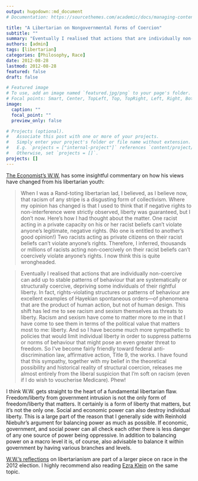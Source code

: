 ```yaml
---
output: hugodown::md_document
# Documentation: https://sourcethemes.com/academic/docs/managing-content/

title: "A Libertarian on Nongovernmental Forms of Coercion"
subtitle: ""
summary: "Eventually I realised that actions that are individually non-coercive can add up to stable patterns of behaviour that are systematically or structurally coercive, depriving some individuals of their rightful liberty. In fact, rights-violating structures or patterns of behaviour are excellent examples of Hayekian spontaneous orders"
authors: [admin]
tags: [libertarian]
categories: [Philosophy, Race]
date: 2012-08-28
lastmod: 2012-08-28
featured: false
draft: false

# Featured image
# To use, add an image named `featured.jpg/png` to your page's folder.
# Focal points: Smart, Center, TopLeft, Top, TopRight, Left, Right, BottomLeft, Bottom, BottomRight.
image:
  caption: ""
  focal_point: ""
  preview_only: false

# Projects (optional).
#   Associate this post with one or more of your projects.
#   Simply enter your project's folder or file name without extension.
#   E.g. `projects = ["internal-project"]` references `content/project/deep-learning/index.md`.
#   Otherwise, set `projects = []`.
projects: []
---
```


[The Economist's W.W.](http://www.economist.com/blogs/democracyinamerica/2012/08/politics-and-philosophy-racism) has some insightful commentary on how his views have changed from his libertarian youth:

>When I was a Rand-toting libertarian lad, I believed, as I believe now, that racism of any stripe is a disgusting form of collectivism. Where my opinion has changed is that I used to think that if negative rights to non-interference were strictly observed, liberty was guaranteed, but I don't now. Here's how I had thought about the matter. One racist acting in a private capacity on his or her racist beliefs can't violate anyone's legitimate, negative rights. (No one is entitled to another's good opinion!) Two racists acting as private citizens on their racist beliefs can't violate anyone's rights. Therefore, I inferred, thousands or millions of racists acting non-coercively on their racist beliefs can't coercively violate anyone's rights. I now think this is quite wrongheaded.

>Eventually I realised that actions that are individually non-coercive can add up to stable patterns of behaviour that are systematically or structurally coercive, depriving some individuals of their rightful liberty. In fact, rights-violating structures or patterns of behaviour are excellent examples of Hayekian spontaneous orders—of phenomena that are the product of human action, but not of human design. This shift has led me to see racism and sexism themselves as threats to liberty. Racism and sexism have come to matter more to me in that I have come to see them in terms of the political value that matters most to me: liberty. And so I have become much more sympathetic to policies that would limit individual liberty in order to suppress patterns or norms of behaviour that might pose an even greater threat to freedom. So I've become fairly friendly toward federal anti-discrimination law, affirmative action, Title 9, the works. I have found that this sympathy, together with my belief in the theoretical possibility and historical reality of structural coercion, releases me almost entirely from the liberal suspicion that I'm soft on racism (even if I do wish to voucherise Medicare). Phew!

I think W.W. gets straight to the heart of a fundamental libertarian flaw. Freedom/liberty from government intrusion is not the only form of freedom/liberty that matters. It certainly is a form of liberty that matters, but it's not the only one. Social and economic power can also destroy individual liberty. This is a large part of the reason that I generally side with Reinhold Niebuhr's argument for balancing power as much as possible. If economic, government, and social power can all check each other there is less danger of any one source of power being oppressive. In addition to balancing power on a macro level it is, of course, also advisable to balance it within government by having various branches and levels.

[W.W.'s reflections](https://www.economist.com/democracy-in-america/2012/08/22/grand-racist-party) on libertarianism are part of a larger piece on race in the 2012 election. I highly recommend also reading [Ezra Klein](http://www.washingtonpost.com/blogs/ezra-klein/wp/2012/08/27/race-and-the-2012-election/) on the same topic.
